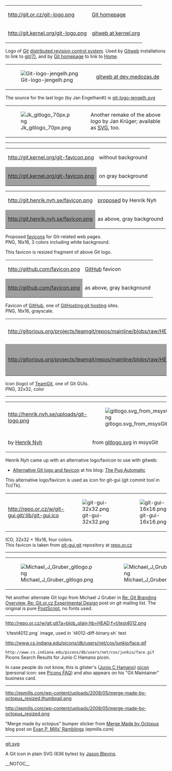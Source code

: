 {| border="1" cellspacing="0" cellpadding="10"
| http://git.or.cz/git-logo.png       || [http://git.or.cz/ Git homepage]
|-
| http://git.kernel.org/git-logo.png  || [http://www.kernel.org/git/ gitweb at kernel.org]
|}

Logo of [[Git]] [[DistributedSCM|distributed revision control system]]. 
Used by [[Gitweb]] installations to link to [http://www.kernel.org/pub/software/scm/git/docs/ git(7)], 
and by [http://git.or.cz/ Git homepage] to link to [http://git.or.cz/index.html Home].

{| border="1" cellspacing="0" cellpadding="10"
| [[File:Git-logo-jengelh.png]] || [http://dev.medozas.de/gitweb.cgi gitweb at dev.medozas.de]
|}

The source for the last logo (by Jan Engelhardt) is [http://jengelh.medozas.de/images/git-logo-jengelh.svg git-logo-jengelh.svg]

{| border="1" cellspacing="0" cellpadding="10"
| [[File:Jk gitlogo 70px.png]] 
| Another remake of the above logo by Jan Krüger; available as [http://gg.jk.gs/gitlogo2.0beta.svg SVG], too.
|}

----

{| border="1" cellspacing="0" cellpadding="10"
| http://git.kernel.org/git-favicon.png || without background 
|-
|style="background-color: #A0A0A0"| http://git.kernel.org/git-favicon.png || on gray background
|}
{| border="1" cellspacing="0" cellpadding="10"
| http://git.henrik.nyh.se/favicon.png || [http://henrik.nyh.se/2007/06/alternative-git-logo-and-favicon proposed] by Henrik Nyh
|-
|style="background-color: #A0A0A0"| http://git.henrik.nyh.se/favicon.png || as above, gray background
|}

Proposed [[WikiPedia:Favicon|favicons]] for Git-related web pages.<BR>
PNG, 16x16, 3 colors including white background.

This favicon is resized fragment of above Git logo.

{| border="1" cellspacing="0" cellpadding="10"
| http://github.com/favicon.png || [http://github.com/ GitHub] favicon
|-
|style="background-color: #A0A0A0"|  http://github.com/favicon.png || as above, gray background
|}

Favicon of [http://github.com/ GitHub], one of [[GitHosting:git hosting]] sites.<BR>
PNG, 16x16, grayscale.

{| border="1" cellspacing="0" cellpadding="10"
| http://gitorious.org/projects/teamgit/repos/mainline/blobs/raw/HEAD/teamgit_icon.png
| [http://www.devslashzero.com/teamgit teamGit] icon
|-
|style="background-color: #A0A0A0"| http://gitorious.org/projects/teamgit/repos/mainline/blobs/raw/HEAD/teamgit_icon.png
| as above, gray background
|}

Icon (logo) of [http://www.devslashzero.com/teamgit TeamGit], one of Git GUIs.<BR>
PNG, 32x32, color

----

{| border="1" cellspacing="0" cellpadding="10"
| http://henrik.nyh.se/uploads/git-logo.png || [[File:gitlogo.svg from msysGit.png]]
|-
| by [http://henrik.nyh.se/2007/06/alternative-git-logo-and-favicon Henrik Nyh] 
| from [http://repo.or.cz/w/msysgit.git?a=blob_plain;f=share/resources/gitlogo.svg;h=c0d67e70ab31394f0635c141998e512437a138b4;hb=HEAD gitlogo.svg] in msysGit
|}

Henrik Nyh came up with an alternative logo/favicon to use with gitweb:
* [http://henrik.nyh.se/2007/06/alternative-git-logo-and-favicon Alternative Git logo and favicon] at his blog: [http://henrik.nyh.se/ The Pug Automatic]

This alternative logo/favicon is used as icon for git-gui (git commit tool in Tcl/Tk).
{| border="1" cellspacing="0" cellpadding="10"
| http://repo.or.cz/w/git-gui.git/:lib/git-gui.ico || [[File:git-gui-32x32.png]] || [[File:git-gui-16x16.png]] || [http://www.kernel.org/pub/software/scm/git/docs/git-gui.html git-gui] icon
|}

ICO, 32x32 + 16x16, four colors.<BR>
This favicon is taken from [http://repo.or.cz/w/git-gui.git git-gui.git] repository at [http://repo.or.cz repo.or.cz]

----
{| border="1" cellspacing="0" cellpadding="10"
| [[File:Michael J Gruber gitlogo.png]] || [[File:Michael J Gruber gitlogo2.png]]
|}

Yet another alternate Git logo from Michael J Gruber in [http://permalink.gmane.org/gmane.comp.version-control.git/89342 Re: Git Branding Overview, Re: Git.or.cz Experimental Design] post on git mailing list.  The original is pure [[PostScript]], no fonts used.

----

http://repo.or.cz/w/git.git?a=blob_plain;hb=HEAD;f=t/test4012.png

`t/test4012.png` image, used in `t4012-diff-binary.sh` test

http://www.cs.indiana.edu/picons/db/users/net/cox/junkio/face.gif

<code><nowiki>http://www.cs.indiana.edu/picons/db/users/net/cox/junkio/face.gif</nowiki></code><BR>
Picons Search Results for Junio C Hamano picon.

In case people do not know, this is gitster's ([[Junio C Hamano]]) [[WikiPedia:Picon_(Apple)|picon]] (personal icon: see [http://www.cs.indiana.edu/picons/ftp/faq.html Picons FAQ]) and also appears on his "Git Maintainer" business card.

----

http://epmills.com/wp-content/uploads/2008/05/merge-made-by-octopus_resized.thumbnail.png

http://epmills.com/wp-content/uploads/2008/05/merge-made-by-octopus_resized.png

"Merge made by octopus" bumper sticker from [http://epmills.com/2008/05/16/merge-made-by-octopus/ Merge Made by Octopus] blog post on [http://epmills.com/ Evan P. Mills’ Ramblings] (epmills.com)

----

[http://jblevins.org/svg/git.svg git.svg]

A Git icon in plain SVG (636 bytes) by [http://jblevins.org/ Jason Blevins].

__NOTOC__